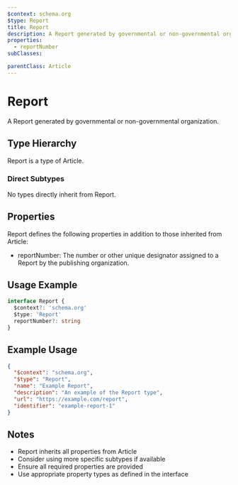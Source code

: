 ```yaml
---
$context: schema.org
$type: Report
title: Report
description: A Report generated by governmental or non-governmental organization.
properties:
  - reportNumber
subClasses:

parentClass: Article
---
```


# Report

A Report generated by governmental or non-governmental organization.

## Type Hierarchy

Report is a type of Article.

### Direct Subtypes

No types directly inherit from Report.

## Properties

Report defines the following properties in addition to those inherited from Article:

- reportNumber: The number or other unique designator assigned to a Report by the publishing organization.

## Usage Example

```typescript
interface Report {
  $context?: 'schema.org'
  $type: 'Report'
  reportNumber?: string
}
```

## Example Usage

```json
{
  "$context": "schema.org",
  "$type": "Report",
  "name": "Example Report",
  "description": "An example of the Report type",
  "url": "https://example.com/report",
  "identifier": "example-report-1"
}
```

## Notes

- Report inherits all properties from Article
- Consider using more specific subtypes if available
- Ensure all required properties are provided
- Use appropriate property types as defined in the interface
